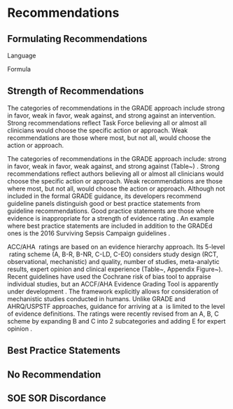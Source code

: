 # Recommendations

## Formulating Recommendations

Language

Formula

## Strength of Recommendations

The categories of recommendations in the GRADE approach include strong in favor, weak in favor, weak against, and strong against an intervention. Strong recommendations reflect Task Force believing all or almost all clinicians would choose the specific action or approach. Weak recommendations are those where most, but not all, would choose the action or approach.

The categories of recommendations in the GRADE approach include: strong in favor, weak in favor, weak against, and strong against (Table~\ref{tab:sor}) \cite{Andrews2013}.
Strong recommendations reflect authors believing all or almost all clinicians would choose the specific action or approach.
Weak recommendations are those where most, but not all, would choose the action or approach.
Although not included in the formal GRADE guidance, its developers recommend guideline panels distinguish good or best practice statements from guideline recommendations.
Good practice statements are those where evidence is inappropriate for a strength of evidence rating \cite{Guyatt2015,Guyatt2016}.
An example where best practice statements are included in addition to the GRADEd ones is the 2016 Surviving Sepsis Campaign guidelines \cite{Rhodes2017}.

ACC/AHA \soe\ ratings are based on an evidence hierarchy approach.
Its 5-level \soe\ rating scheme (A, B-R, B-NR, C-LD, C-EO) considers study design (RCT, observational, mechanistic) and quality, number of studies, meta-analytic results, expert opinion and clinical experience (Table~\ref{tab:soe}, Appendix Figure~\ref{fig:appendix_acc}).	
Recent guidelines \cite{Reboussin2018} have used the Cochrane risk of bias tool to appraise individual studies, but an ACCF/AHA Evidence Grading Tool is apparently under development \cite{Jacobs2013}. 
The framework explicitly allows for consideration of mechanistic studies \cite{Goodman2013} conducted in humans.
Unlike GRADE and AHRQ/USPSTF approaches, guidance for arriving at a \soe\ is limited to the level of evidence definitions. 
The ratings were recently revised from an A, B, C scheme by expanding B and C into 2 subcategories and adding E for expert opinion \cite{Jacobs2014}.

## Best Practice Statements


## No Recommendation


## SOE SOR Discordance
